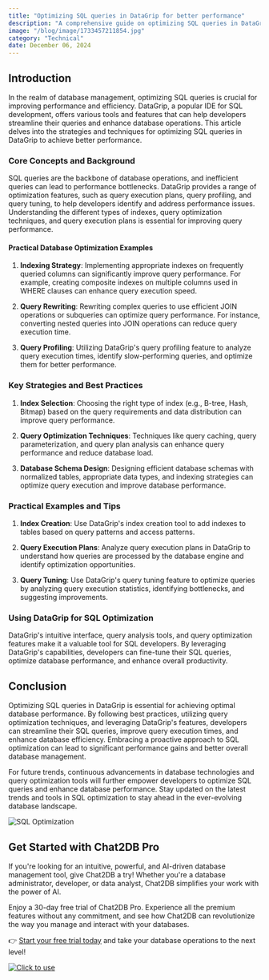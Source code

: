 ```yaml
---
title: "Optimizing SQL queries in DataGrip for better performance"
description: "A comprehensive guide on optimizing SQL queries in DataGrip to enhance database performance."
image: "/blog/image/1733457211854.jpg"
category: "Technical"
date: December 06, 2024
---
```


## Introduction

In the realm of database management, optimizing SQL queries is crucial for improving performance and efficiency. DataGrip, a popular IDE for SQL development, offers various tools and features that can help developers streamline their queries and enhance database operations. This article delves into the strategies and techniques for optimizing SQL queries in DataGrip to achieve better performance.

### Core Concepts and Background

SQL queries are the backbone of database operations, and inefficient queries can lead to performance bottlenecks. DataGrip provides a range of optimization features, such as query execution plans, query profiling, and query tuning, to help developers identify and address performance issues. Understanding the different types of indexes, query optimization techniques, and query execution plans is essential for improving query performance.

#### Practical Database Optimization Examples

1. **Indexing Strategy**: Implementing appropriate indexes on frequently queried columns can significantly improve query performance. For example, creating composite indexes on multiple columns used in WHERE clauses can enhance query execution speed.

2. **Query Rewriting**: Rewriting complex queries to use efficient JOIN operations or subqueries can optimize query performance. For instance, converting nested queries into JOIN operations can reduce query execution time.

3. **Query Profiling**: Utilizing DataGrip's query profiling feature to analyze query execution times, identify slow-performing queries, and optimize them for better performance.

### Key Strategies and Best Practices

1. **Index Selection**: Choosing the right type of index (e.g., B-tree, Hash, Bitmap) based on the query requirements and data distribution can improve query performance.

2. **Query Optimization Techniques**: Techniques like query caching, query parameterization, and query plan analysis can enhance query performance and reduce database load.

3. **Database Schema Design**: Designing efficient database schemas with normalized tables, appropriate data types, and indexing strategies can optimize query execution and improve database performance.

### Practical Examples and Tips

1. **Index Creation**: Use DataGrip's index creation tool to add indexes to tables based on query patterns and access patterns.

2. **Query Execution Plans**: Analyze query execution plans in DataGrip to understand how queries are processed by the database engine and identify optimization opportunities.

3. **Query Tuning**: Use DataGrip's query tuning feature to optimize queries by analyzing query execution statistics, identifying bottlenecks, and suggesting improvements.

### Using DataGrip for SQL Optimization

DataGrip's intuitive interface, query analysis tools, and query optimization features make it a valuable tool for SQL developers. By leveraging DataGrip's capabilities, developers can fine-tune their SQL queries, optimize database performance, and enhance overall productivity.

## Conclusion

Optimizing SQL queries in DataGrip is essential for achieving optimal database performance. By following best practices, utilizing query optimization techniques, and leveraging DataGrip's features, developers can streamline their SQL queries, improve query execution times, and enhance database efficiency. Embracing a proactive approach to SQL optimization can lead to significant performance gains and better overall database management.

For future trends, continuous advancements in database technologies and query optimization tools will further empower developers to optimize SQL queries and enhance database performance. Stay updated on the latest trends and tools in SQL optimization to stay ahead in the ever-evolving database landscape.

![SQL Optimization](https://example.com/sql-optimization.jpg)

## Get Started with Chat2DB Pro

If you're looking for an intuitive, powerful, and AI-driven database management tool, give Chat2DB a try! Whether you're a database administrator, developer, or data analyst, Chat2DB simplifies your work with the power of AI.

Enjoy a 30-day free trial of Chat2DB Pro. Experience all the premium features without any commitment, and see how Chat2DB can revolutionize the way you manage and interact with your databases.

👉 [Start your free trial today](https://chat2db.ai/pricing) and take your database operations to the next level!


[![Click to use](/image/blog/bg/chat2db.jpg)](https://chat2db.ai/)
